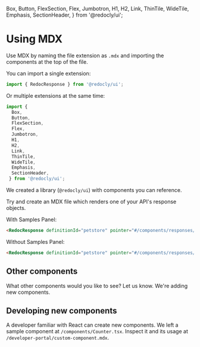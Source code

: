 
  Box,
  Button,
  FlexSection,
  Flex,
  Jumbotron,
  H1,
  H2,
  Link,
  ThinTile,
  WideTile,
  Emphasis,
  SectionHeader,
 } from '@redocly/ui';



# Using MDX

Use MDX by naming the file extension as `.mdx` and importing the components at the top of the file.

You can import a single extension:
```jsx
import { RedocResponse } from '@redocly/ui';
```
Or multiple extensions at the same time:

```jsx
import {
  Box,
  Button,
  FlexSection,
  Flex,
  Jumbotron,
  H1,
  H2,
  Link,
  ThinTile,
  WideTile,
  Emphasis,
  SectionHeader,
 } from '@redocly/ui';
```

We created a library (`@redocly/ui`) with components you can reference.

Try and create an MDX file which renders one of your API's response objects.

With Samples Panel:
```html
<RedocResponse definitionId="petstore" pointer="#/components/responses/PetResponse" />
```
<RedocResponse definitionId="petstore" pointer="#/components/responses/PetResponse" />

Without Samples Panel:

```html
<RedocResponse definitionId="petstore" pointer="#/components/responses/PetResponse" hideSamples={true} />
```
<RedocResponse definitionId="petstore" pointer="#/components/responses/PetResponse" hideSamples={true} />


## Other components

What other components would you like to see?  Let us know.  We're adding new components.

## Developing new components

A developer familiar with React can create new components.
We left a sample component at `/components/Counter.tsx`.
Inspect it and its usage at `/developer-portal/custom-component.mdx`.
